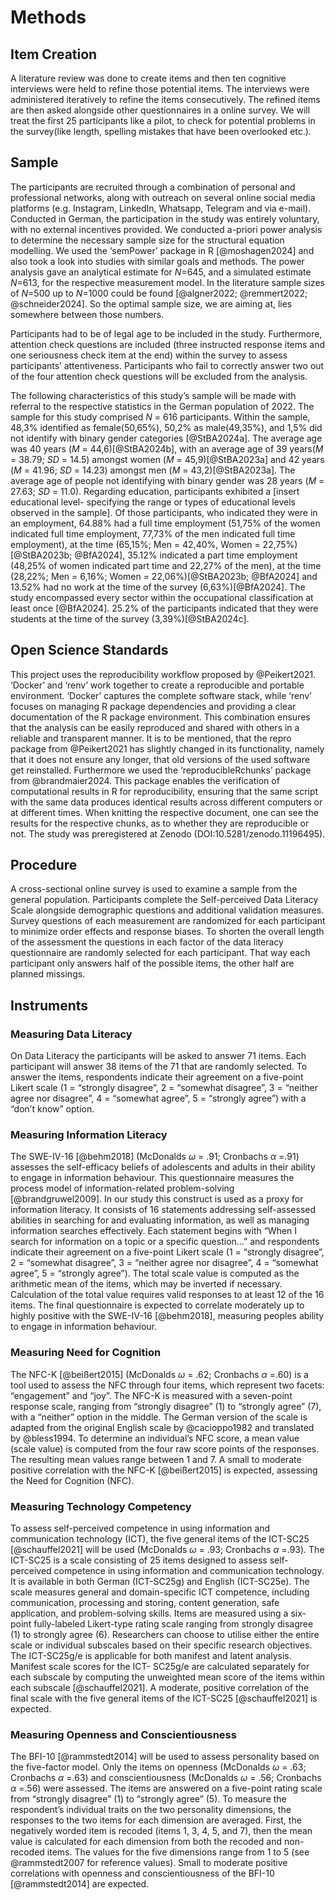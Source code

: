 # Methods

## Item Creation  
A literature review was done to create items and then ten cognitive interviews were held to refine those potential items. The interviews were administered iteratively to refine the items consecutively. The refined items are then asked alongside other questionnaires in a online survey. We will treat the first 25 participants like a pilot, to check for potential problems in the survey(like length, spelling mistakes that have been overlooked etc.).

## Sample  
The participants are recruited through a combination of personal and professional networks, along with outreach on several online social media platforms (e.g. Instagram, LinkedIn, Whatsapp, Telegram and via e-mail). Conducted in German, the participation in the study was entirely voluntary, with no external incentives provided. We conducted a-priori power analysis to determine the necessary sample size for the structural equation modelling. We used the ‘semPower’ package in R [@moshagen2024] and also took a look into studies with similar goals and methods. The power analysis gave an analytical estimate for *N*=645, and a simulated estimate *N*=613, for the respective measurement model. In the literature sample sizes of *N*=500 up to *N*=1000 could be found [@algner2022; @remmert2022; @schneider2024]. So the optimal sample size, we are aiming at, lies somewhere between those numbers.

Participants had to be of legal age to be included in the study. Furthermore, attention check questions are included (three instructed response items and one seriousness check item at the end) within the survey to assess participants' attentiveness. Participants who fail to correctly answer two out of the four attention check questions will be excluded from the analysis.

The following characteristics of this study's sample will be made with referral to the respective statistics in the German population of 2022.
The sample for this study comprised *N* = 616 participants. Within the sample, 48,3% identified as female(50,65%), 50,2% as male(49,35%), and 1,5% did not identify with binary gender categories [@StBA2024a]. The average age was 40 years (*M* = 44,6)[@StBA2024b], with an average age of 39 years(*M* = 38.79; *SD* = 14.5) amongst women (*M* = 45,9)[@StBA2023a] and 42 years (*M* = 41.96; *SD* = 14.23) amongst men (*M* = 43,2)[@StBA2023a]. The average age of people not identifying with binary gender was 28 years (*M* = 27.63; *SD* = 11.0).  Regarding education, participants exhibited a [insert educational level- specifying the range or types of educational levels observed in the sample].
Of those participants, who indicated they were in an employment, 64.88% had a full time employment (51,75% of the women indicated full time employment, 77,73% of the men indicated full time employment), at the time (65,15%; Men = 42,40%, Women = 22,75%)[@StBA2023b; @BfA2024], 35.12% indicated a part time employment (48,25% of women indicated part time and 22,27% of the men), at the time (28,22%; Men = 6,16%; Women = 22,06%)[@StBA2023b; @BfA2024] and 13.52% had no work at the time of the survey (6,63%)[@BfA2024]. The study encompassed every sector within the occupational classification at least once [@BfA2024]. 25.2% of the participants indicated that they were students at the time of the survey (3,39%)[@StBA2024c].

## Open Science Standards 
This project uses the reproducibility workflow proposed by @Peikert2021. 'Docker' and 'renv' work together to create a reproducible and portable environment. 'Docker' captures the complete software stack, while 'renv' focuses on
managing R package dependencies and providing a clear documentation of the R
package environment. This combination ensures that the analysis can be easily
reproduced and shared with others in a reliable and transparent manner. It is to be mentioned, that the repro package from @Peikert2021 has slightly changed in its functionality, namely that it does not ensure any longer, that old versions of the used software get reinstalled. Furthermore we used the 'reproducibleRchunks' package from @brandmaier2024. This package enables the verification of computational results in R for reproducibility, ensuring that the same script with the same data produces identical results across different computers or at different times. When knitting the respective document, one can see the results for the respective chunks, as to whether they are reproducible or not.
The study was preregistered at Zenodo (DOI:10.5281/zenodo.11196495).

## Procedure
A cross-sectional online survey is used to examine a sample from the general population. Participants complete the Self-perceived Data Literacy Scale alongside demographic questions and additional validation measures. Survey questions of each measurement are randomized for each participant to minimize order effects and response biases. To shorten the overall length of the assessment the questions in each factor of the data literacy questionnaire are randomly selected for each participant. That way each participant only answers half of the possible items, the other half are planned missings. 

## Instruments  
### Measuring Data Literacy
On Data Literacy the participants will be asked to answer 71
items. Each participant will answer 38 items of the 71 that are randomly selected.
To answer the items, respondents indicate their agreement on a five-point Likert
scale (1 = "strongly disagree", 2 = "somewhat disagree", 3 = "neither agree nor
disagree", 4 = "somewhat agree", 5 = "strongly agree”) with a “don’t know”
option.

### Measuring Information Literacy
The SWE-IV-16 [@behm2018] (McDonalds $\omega$ = .91; Cronbachs $\alpha$ =.91) assesses the self-efficacy beliefs
of adolescents and adults in their ability to engage in information behaviour. This
questionnaire measures the process model of information-related problem-solving
[@brandgruwel2009]. In our study this construct is used as a proxy for information literacy.
It consists of 16 statements addressing self-assessed
abilities in searching for and evaluating information, as well as managing
information searches effectively. Each statement begins with "When I search for
information on a topic or a specific question..." and respondents indicate their
agreement on a five-point Likert scale (1 = "strongly disagree", 2 = "somewhat
disagree", 3 = "neither agree nor disagree", 4 = "somewhat agree", 5 = "strongly
agree”). The total scale value is computed as the arithmetic
mean of the items, which may be inverted if necessary. Calculation of the total value
requires valid responses to at least 12 of the 16 items. The final questionnaire is expected to correlate moderately up to highly positive with the SWE-IV-16 [@behm2018], measuring peoples ability to engage in information behaviour.

### Measuring Need for Cognition
The NFC-K [@beißert2015] (McDonalds $\omega$ = .62; Cronbachs $\alpha$ =.60) is a tool used to assess the
NFC through four items, which represent two facets: "engagement" and “joy". The
NFC-K is measured with a seven-point response scale, ranging from "strongly
disagree" (1) to "strongly agree" (7), with a "neither" option in the middle. The
German version of the scale is adapted from the original English scale by @cacioppo1982 and translated by @bless1994. To determine an individual's NFC score, a mean value
(scale value) is computed from the four raw score points of the responses. The
resulting mean values range between 1 and 7. A small to moderate positive correlation with the NFC-K [@beißert2015] is expected, assessing the Need for Cognition (NFC).

### Measuring Technology Competency
To assess self-perceived competence in using information and
communication technology (ICT), the five general items of the ICT-SC25 [@schauffel2021] will be used (McDonalds $\omega$ = .93; Cronbachs $\alpha$ =.93). The ICT-SC25 is a scale consisting of 25 items designed to
assess self-perceived competence in using information and communication
technology. It is available in both German (ICT-SC25g) and English (ICT-SC25e). The
scale measures general and domain-specific ICT competence, including
communication, processing and storing, content generation, safe application, and
problem-solving skills. Items are measured using a six-point fully-labeled Likert-type
rating scale ranging from strongly disagree (1) to strongly agree (6). Researchers can choose to 
utilise either the entire scale or individual subscales based on their specific research objectives. The ICT-SC25g/e
is applicable for both manifest and latent analysis. Manifest scale scores for the ICT-
SC25g/e are calculated separately for each subscale by computing the unweighted
mean score of the items within each subscale [@schauffel2021]. A moderate, positive correlation of the final scale with the five general items of the ICT-SC25 [@schauffel2021] is expected.

### Measuring Openness and Conscientiousness
The BFI-10 [@rammstedt2014] will be used to assess
personality based on the five-factor model. Only the items on openness (McDonalds $\omega$ = .63; Cronbachs $\alpha$ =.63) and conscientiousness (McDonalds $\omega$ = .56; Cronbachs $\alpha$ =.56) were assessed.
The items are answered on a five-point rating scale from "strongly disagree" (1) to
"strongly agree" (5). To measure the respondent's individual traits on the two
personality dimensions, the responses to the two items for each dimension are
averaged. First, the negatively worded item is recoded (items 1, 3, 4, 5, and 7), then
the mean value is calculated for each dimension from both the recoded and non-recoded items. The values for the five dimensions range from 1 to 5 (see @rammstedt2007 for reference values). Small to moderate positive correlations with openness and conscientiousness of the BFI-10 [@rammstedt2014] are expected. 


